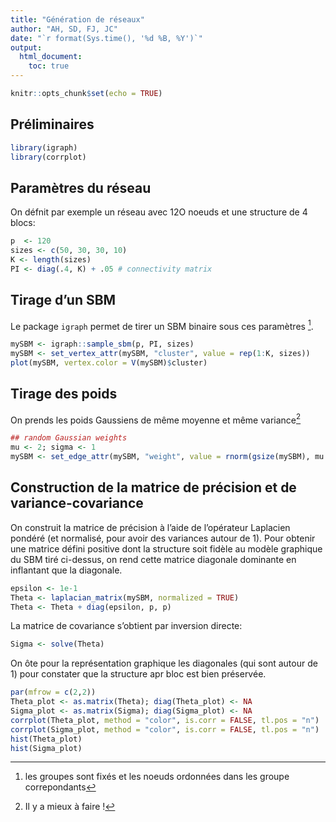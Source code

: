 ```yaml
---
title: "Génération de réseaux"
author: "AH, SD, FJ, JC"
date: "`r format(Sys.time(), '%d %B, %Y')`"
output:
  html_document:
    toc: true
---
```


```r
knitr::opts_chunk$set(echo = TRUE)
```


## Préliminaires

```r
library(igraph)
library(corrplot)
```

## Paramètres du réseau

On défnit par exemple un réseau avec 12O noeuds et une structure de 4 blocs:

```r
p  <- 120
sizes <- c(50, 30, 30, 10)
K <- length(sizes)
PI <- diag(.4, K) + .05 # connectivity matrix
```

## Tirage d'un SBM

Le package `igraph` permet de tirer un SBM binaire sous ces paramètres ^[les groupes sont fixés et les noeuds ordonnées dans les groupe correpondants].

```r
mySBM <- igraph::sample_sbm(p, PI, sizes)
mySBM <- set_vertex_attr(mySBM, "cluster", value = rep(1:K, sizes))
plot(mySBM, vertex.color = V(mySBM)$cluster)
```

## Tirage des poids

On prends les poids Gaussiens de même moyenne et même variance^[Il y a mieux à faire !]

```r
## random Gaussian weights
mu <- 2; sigma <- 1
mySBM <- set_edge_attr(mySBM, "weight", value = rnorm(gsize(mySBM), mu , sigma))
```

## Construction de la matrice de précision et de variance-covariance

On construit la matrice de précision à l'aide de l'opérateur Laplacien pondéré (et normalisé, pour avoir des variances autour de 1). Pour obtenir une matrice défini positive dont la structure soit fidèle au modèle graphique du SBM tiré ci-dessus, on rend cette matrice diagonale dominante en inflantant que la diagonale.

```r
epsilon <- 1e-1
Theta <- laplacian_matrix(mySBM, normalized = TRUE)
Theta <- Theta + diag(epsilon, p, p)
```

La matrice de covariance s'obtient par inversion directe:

```r
Sigma <- solve(Theta)
```

On ôte pour la représentation graphique les diagonales (qui sont autour de 1) pour constater que la structure apr bloc est bien préservée.

```r
par(mfrow = c(2,2))
Theta_plot <- as.matrix(Theta); diag(Theta_plot) <- NA
Sigma_plot <- as.matrix(Sigma); diag(Sigma_plot) <- NA
corrplot(Theta_plot, method = "color", is.corr = FALSE, tl.pos = "n")
corrplot(Sigma_plot, method = "color", is.corr = FALSE, tl.pos = "n")
hist(Theta_plot)
hist(Sigma_plot)
```

